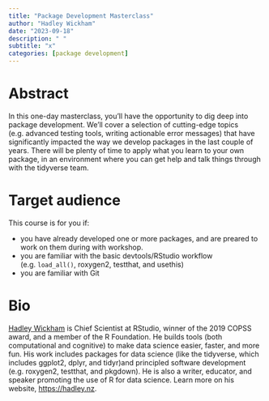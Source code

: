 ```yaml
---
title: "Package Development Masterclass"
author: "Hadley Wickham"
date: "2023-09-18"
description: " "
subtitle: "x"
categories: [package development]
---
```


# Abstract

In this one-day masterclass, you'll have the opportunity to dig deep into package development.
We'll cover a selection of cutting-edge topics (e.g. advanced testing tools, writing actionable error messages) that have significantly impacted the way we develop packages in the last couple of years.
There will be plenty of time to apply what you learn to your own package, in an environment where you can get help and talk things through with the tidyverse team.

# Target audience

This course is for you if:

-   you have already developed one or more packages, and are preared to work on them during with workshop.
-   you are familiar with the basic devtools/RStudio workflow (e.g. `load_all()`, roxygen2, testthat, and usethis)
-   you are familiar with Git

# Bio

[Hadley Wickham](https://hadley.nz) is Chief Scientist at RStudio, winner of the 2019 COPSS award, and a member of the R Foundation.
He builds tools (both computational and cognitive) to make data science easier, faster, and more fun.
His work includes packages for data science (like the tidyverse, which includes ggplot2, dplyr, and tidyr)and principled software development (e.g. roxygen2, testthat, and pkgdown).
He is also a writer, educator, and speaker promoting the use of R for data science.
Learn more on his website, <https://hadley.nz>.
